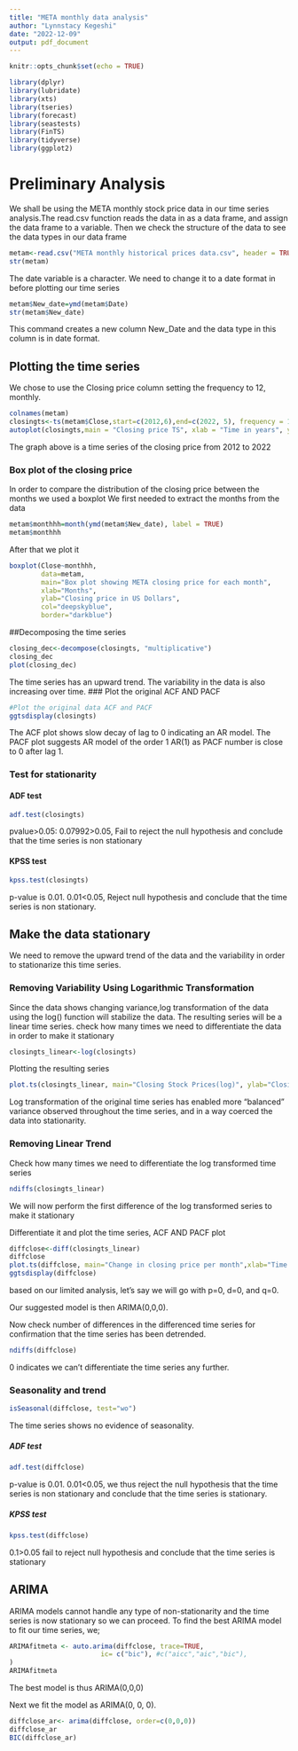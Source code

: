 ```yaml
---
title: "META monthly data analysis"
author: "Lynnstacy Kegeshi"
date: "2022-12-09"
output: pdf_document
---
```


```r
knitr::opts_chunk$set(echo = TRUE)
```
```r
library(dplyr)
library(lubridate)
library(xts)
library(tseries)
library(forecast)
library(seastests)
library(FinTS)
library(tidyverse)
library(ggplot2)
```

# Preliminary Analysis
We shall be using the META monthly stock price data in our time series analysis.The read.csv function reads the data in as a data frame, and assign the data frame to a variable. Then we check the structure of the data to see the data types in our data frame
```r
metam<-read.csv("META monthly historical prices data.csv", header = TRUE,  sep = ",")
str(metam)
```

The date variable is a character. We need to change it to a date format in before plotting our time series

```r
metam$New_date=ymd(metam$Date)
str(metam$New_date)
```
This command creates a new column New_Date and the data type in this column is in date format.

## Plotting the time series
We chose to use the Closing price column setting the frequency to 12, monthly. 

```r
colnames(metam)
closingts<-ts(metam$Close,start=c(2012,6),end=c(2022, 5), frequency = 12)
autoplot(closingts,main = "Closing price TS", xlab = "Time in years", ylab="Closing price" )


```

The graph above is a time series of the closing price from 2012 to 2022

### Box plot of the closing price
In order to compare the distribution of the closing price between the months we used a boxplot
We first needed to extract the months from the data
```r
metam$monthhh=month(ymd(metam$New_date), label = TRUE)
metam$monthhh
```

After that we plot it
```r
boxplot(Close~monthhh, 
        data=metam, 
        main="Box plot showing META closing price for each month",
        xlab="Months",
        ylab="Closing price in US Dollars",
        col="deepskyblue",
        border="darkblue")
```

##Decomposing the time series
```r
closing_dec<-decompose(closingts, "multiplicative")
closing_dec
plot(closing_dec)
```
The time series has an upward trend.
The variability in the data is also increasing over time.
### Plot the original ACF AND PACF 
```r
#Plot the original data ACF and PACF
ggtsdisplay(closingts)
```

The ACF plot shows slow decay of lag to 0 indicating an AR model. The PACF plot suggests AR model of the order 1 AR(1) as PACF number is close to 0 after lag 1.

### Test for stationarity
#### ADF test
```r
adf.test(closingts)
```

pvalue>0.05: 0.07992>0.05, Fail to reject the null hypothesis and conclude that the time series is non stationary

#### KPSS test
```r
kpss.test(closingts)
```
p-value is 0.01. 0.01<0.05, Reject null hypothesis and conclude that the time series is non stationary.

## Make the data stationary
We need to remove the upward trend of the data and the variability in order to stationarize this time series.

### Removing Variability Using Logarithmic Transformation
Since the data shows changing variance,log transformation of the data using the log() function will stabilize the data. The resulting series will be a linear time series.
check how many times we need to differentiate the data in order to make it stationary

```r
closingts_linear<-log(closingts)
```

Plotting the resulting series
```r
plot.ts(closingts_linear, main="Closing Stock Prices(log)", ylab="Closing Price", col=4)

```
Log transformation of the original time series has enabled more “balanced” variance observed throughout the time series, and in a way coerced the data into stationarity.

### Removing Linear Trend
Check how many times we need to differentiate the log transformed time series

```r
ndiffs(closingts_linear)
```
We will now perform the first difference of the log transformed series to make it stationary

Differentiate it and plot the time series, ACF AND PACF plot
```r
diffclose<-diff(closingts_linear)
diffclose
plot.ts(diffclose, main="Change in closing price per month",xlab="Time in years", ylab="Closing price", col="blue")
ggtsdisplay(diffclose)


```

based on our limited analysis, let's say we will go with p=0, d=0, and q=0.

Our suggested model is then ARIMA(0,0,0).

Now check number of differences in the differenced time series for confirmation that the time series has been detrended.
```r
ndiffs(diffclose)
```

0 indicates we can't differentiate the time series any further.

### Seasonality and trend
```r
isSeasonal(diffclose, test="wo")
```

The time series shows no evidence of seasonality.




##### ADF test
```r
adf.test(diffclose)
```
p-value is 0.01. 0.01<0.05, we thus reject the null hypothesis that the time series is non stationary and conclude that the time series is stationary.

##### KPSS test
```r
kpss.test(diffclose)
```

0.1>0.05 fail to reject null hypothesis and conclude that the time series is stationary




## ARIMA 
ARIMA models cannot handle any type of non-stationarity and the time series is now stationary so we can proceed.
To find the best ARIMA model to fit our time series, we;
```r
ARIMAfitmeta <- auto.arima(diffclose, trace=TRUE,
                       ic= c("bic"), #c("aicc","aic","bic"),
)
ARIMAfitmeta
```
The best model is thus ARIMA(0,0,0)

Next we fit the model as ARIMA(0, 0, 0).
```r
diffclose_ar<- arima(diffclose, order=c(0,0,0))
diffclose_ar
BIC(diffclose_ar)

```

